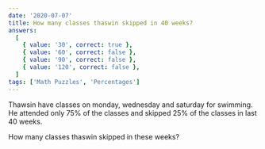 ```yaml
---
date: '2020-07-07'
title: How many classes thaswin skipped in 40 weeks?
answers:
  [
    { value: '30', correct: true },
    { value: '60', correct: false },
    { value: '90', correct: false },
    { value: '120', correct: false },
  ]
tags: ['Math Puzzles', 'Percentages']
---
```


Thawsin have classes on monday, wednesday and saturday for swimming. He attended only 75% of the classes and skipped 25% of the classes in last 40 weeks.

How many classes thaswin skipped in these weeks?
